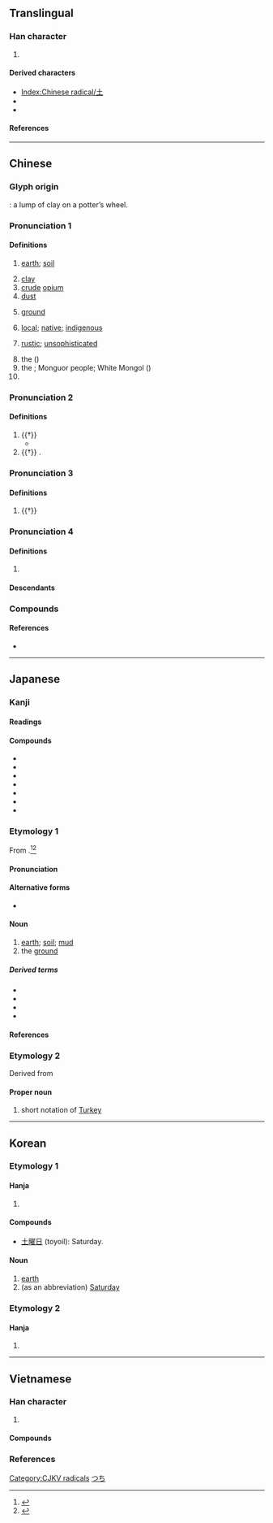 {{also|士|圡|𡈽|±}}
{{character info/new}}
==Translingual==
{{stroke order|strokes=3}}
{{stroke order|type=animate}}

===Han character===
{{Han char|rn=32|rad=土|as=00|sn=3|four=40100|canj=G|ids=⿱十一}}

# {{mul-kangxi radical-def}}

====Derived characters====
* [[Index:Chinese radical/土]]
* {{l|mul|[[𫡢]], [[吐]], [[𡚳]], [[𢎳]], [[𢓂]], [[𪫞]], [[扗]], [[汢]], [[肚]], [[杜]], [[𣧅]], [[灶]], [[牡]], [[𤣰]], [[社]], [[𨑒]], [[𥃾]], [[𥝟]], [[𬡃]], [[𫊥]], [[䝅]], [[𧺔]], [[𮛄]], [[𨑡]], [[釷]]([[钍]]), [[靯]], [[𩡶]], [[𩵚]]([[𬶂]]), [[𪐢]]}} <!-- Characters not found under Radical Index for 土, Left-Right Composition -->
* {{l|mul|[[凷]], [[𫧀]], [[𫲵]], [[尘]], [[庄]], [[𢨫]], [[芏]], [[𭎊]], [[𦉷]], [[𥤧]], [[㽵]], [[𥫦]], [[𮓛]], [[䦌]]([[𮤬]]), [[𫕞]], [[𭎭]], [[𩫽]], [[𤍢]], [[𪔋]], [[去]], [[𠮷]], [[𡕟]], [[寺]], [[𢖽]], [[𭟯]], [[灻]], [[𫅢]], [[𮤇]], [[𪔄]], [[𪔌]]}} <!-- Characters not found under Radical Index for 土, Top-Bottom Composition -->

====References====
{{Han ref|kx=0223.010|dkj=04867|dj=0453.230|hdz=10415.010|uh=571F}}

[[Category:CJKV radicals]]

----

==Chinese==
{{zh-forms}}

===Glyph origin===
{{Han etyl}}
{{liushu|p}}: a lump of clay on a potter’s wheel.

===Pronunciation 1===
{{zh-pron
|m=tǔ
|ma=
|m-s=
|dg=тў2
|c=tou2
|c-t=
|g=
|h=pfs=thú
|j=
|mb=tǔ
|md=tù
|mn=thó͘
|mn-t=tou2/dou6
|mn-t_note=dou6 - “ground, dust”
|w=2thu
|x=
|mc=1
|oc=1,1
|cat=n,pn,a
}}

====Definitions====
{{zh-hanzi}}

# [[earth]]; [[soil]]
#: {{zh-x|這兒{r} 的 土 夠 肥 的。|The '''soil''' here is quite fertile.}}
# [[clay]]
# [[crude]] [[opium]]
# [[dust]]
# {{lb|zh|Teochew}} [[ground]]
# [[local]]; [[native]]; [[indigenous]]
#: {{zh-x|土著|aboriginal}}
# [[rustic]]; [[unsophisticated]]
#: {{zh-x|我 覺得 東北話 實在 太 土 了。|I think that Northeastern Mandarin is too '''rustic'''.}}
# the {{w|Tujia people|Tujia ethnic group}} ({{zh-l|土家族}})
# the {{w|Monguor people|Tu ethnic group}}; Monguor people; White Mongol ({{zh-l|土族}})
# {{surname|lang=zh}}

===Pronunciation 2===
{{zh-pron
|m=dù
|dial=n
|mc=2
|oc=n,2
|cat=n,pn
}}

====Definitions====
{{zh-hanzi}}

# {{†}} {{zh-alt-form|杜|[[root]]}}
#* {{zh-x|迨 天 之 未 陰雨、徹 彼 桑土{dù}、綢繆{móu} 牖戶。|Before the sky was dark with rain,<br>I gathered the '''roots''' of the mulberry tree,<br>And bound round and round my window and door.|ref=Shijing}}
# {{†}} {{n-g|An ancient river}}.

===Pronunciation 3===
{{zh-pron
|m=chǎ
|dial=n
|cat=
}}

====Definitions====
{{zh-hanzi}}

# {{†}} {{zh-only|土苴}}

===Pronunciation 4===
{{zh-pron
|m=tú
|dial=n
|cat=
}}

====Definitions====
{{zh-hanzi}}

# {{zh-only|土門|tr=Túmén}}

====Descendants====
{{CJKV|土|つ|j2=と|토|thổ}}

===Compounds===
{{zh-der|土城|陶土|土壩|土包子|土崩瓦解|土布|土財主|土產|土道|土地|土地改革|土地廟|土豆|土豆兒|土耳其|土法|土方|土方兒|土房|土肥|土匪|土糞|土改|土崗|土疙瘩|土埂|土豪|土話|土皇帝|土黃|土貨|土家族|土建|土階茅茨|土坎|土坎兒|土庫曼|土庫曼斯坦|土塊|土牢|土老財|土老帽兒|土壘|土里土氣|土名|土模|土木|土木工程|土木形骸|土牛木馬|土偶|土坯|土坡|土坡兒|土氣|土牆|土壤|土人|土色|土生土長|土石方|土俗|土特產|土頭土腦|土溫|土物|土星|土腥氣|土性|土洋結合|土音|土語|土葬|土造|土政策|土紙|土質|土著|土專家|土族|淨土|土笛|土城垸|土門|黃土崗|五峰土家族自治縣|赤土|土關埡|恩施土家族苗族自治州|紅土|后土}}

====References====
* {{thcwd|192}}

{{zh-cat|Intermediate|Elementary}}

----

==Japanese==

===Kanji===
{{ja-kanji|grade=1|rs=土00}}

====Readings====
{{ja-readings
|goon=つ
|kanon=と
|kanyoon=ど
|kun=つち-
|nanori=ひじ
}}

====Compounds====
{{der-top|Compounds}}
* {{ja-r|苦土|くど|gloss=magnesia, magnesium oxide}}
* {{ja-r|土地|とち|gloss=ground; land}}
* {{ja-r|陶土|とうど|gloss=potter's clay}}
* {{ja-r|土産|みやげ|gloss=souvenir, present}}
* {{ja-r|土竜|もぐら|gloss=mole (animal)}}
* {{ja-r|土柱|どちゅう|gloss=hoodoo (landform)}}
* {{ja-r|土曜日|どようび|gloss=Saturday}}
{{der-bottom}}
{{ja-kanjitab|つち|yomi=k}}
===Etymology 1===
From {{etyl|ojp|ja|sort=つち}}.<ref name="KDJ">{{R:Kokugo Dai Jiten}}</ref><ref name="DJR">{{R:Daijirin}}</ref>

====Pronunciation====
{{ja-pron|yomi=k|つち|acc=2|dev=1|acc_ref=DJR,NHK}}

====Alternative forms====
* {{ja-l|地}}

====Noun====
{{ja-noun|つち}}

# [[earth]]; [[soil]]; [[mud]]
# the [[ground]]

=====Derived terms=====
* {{ja-r|土%狼|つち%おおかみ|[[aardwolf]]}}
* {{ja-r|土%豚|つち%ぶた|[[aardvark]]}}
* {{ja-r|土を踏む|つち を ふむ|enter the foreign country}}
* {{ja-r|真%土|ま%つち|good quality soil suitable for cultivation}}

====References====
<references/>

[[Category:Japanese basic words|つち]]
===Etymology 2===
Derived from {{der|ja|ja|土耳古|tr=Toruko|t=Turkey}}

====Proper noun====
{{ja-kanjitab|と}}
{{ja-pos|proper|と}}

# {{lb|ja|abbreviation}} short notation of [[Turkey]]


----

==Korean==

===Etymology 1===

====Hanja====
{{ko-hanja/new|흙|토}}

# {{defn|lang=ko|sort=土00}}

====Compounds====
* [[土曜日]] (toyoil): Saturday.

====Noun====
{{ko-noun|hangeul=토}}

# [[earth]]
# (as an abbreviation) [[Saturday]]

===Etymology 2===

====Hanja====
{{ko-hanja/new|뿌리|두}}

# {{defn|lang=ko|sort=土00}}

----

==Vietnamese==

===Han character===
{{vi-readings|rs=土00
|hanviet=thổ-tdcndg;tdcntd;gdhn
|phienthiet=他魯 tha lỗ
|nom=thổ-tdcndg;tdcntd;taberd, độ-tdcntd, thuở-tdcntd
}}

# {{han tu form of|thổ|[[earth]]; [[soil]]; [[land]]}}

====Compounds====
{{der3|vi
|{{vi-l|土地|thổ địa}}
|{{vi-l|土語|thổ ngữ}}
}}

===References===
<references/>
